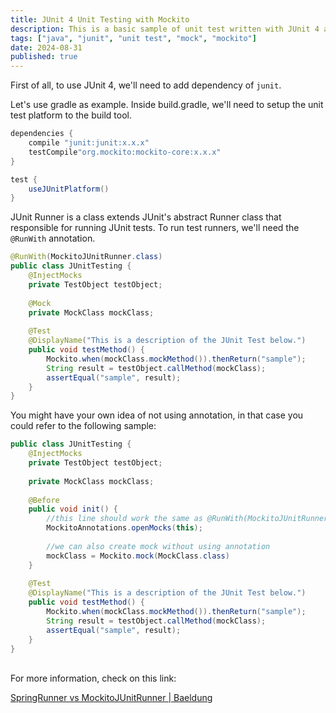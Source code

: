 ```yaml
---
title: JUnit 4 Unit Testing with Mockito
description: This is a basic sample of unit test written with JUnit 4 and Mockito.
tags: ["java", "junit", "unit test", "mock", "mockito"]
date: 2024-08-31
published: true
---
```


First of all, to use JUnit 4, we&apos;ll need to add dependency of `junit`.

Let&apos;s use gradle as example. Inside build.gradle, we&apos;ll need to setup the unit test platform to the build tool.

```java
dependencies {
	compile "junit:junit:x.x.x"
	testCompile"org.mockito:mockito-core:x.x.x"
}

test {
    useJUnitPlatform()
}
```

JUnit Runner is a class extends JUnit&apos;s abstract Runner class that responsible for running JUnit tests. To run test runners, we&apos;ll need the `@RunWith` annotation.

```java
@RunWith(MockitoJUnitRunner.class)
public class JUnitTesting {
	@InjectMocks
	private TestObject testObject;
		
	@Mock
	private MockClass mockClass;
		
	@Test
	@DisplayName("This is a description of the JUnit Test below.")
	public void testMethod() {
		Mockito.when(mockClass.mockMethod()).thenReturn("sample");
		String result = testObject.callMethod(mockClass);
		assertEqual("sample", result);
	}
}
```

You might have your own idea of not using annotation, in that case you could refer to the following sample:

```java
public class JUnitTesting {
	@InjectMocks
	private TestObject testObject;
	
	private MockClass mockClass;
		
	@Before
	public void init() {
		//this line should work the same as @RunWith(MockitoJUnitRunner.class)
		MockitoAnnotations.openMocks(this);
				
		//we can also create mock without using annotation
		mockClass = Mockito.mock(MockClass.class)
	}
		
	@Test
	@DisplayName("This is a description of the JUnit Test below.")
	public void testMethod() {
		Mockito.when(mockClass.mockMethod()).thenReturn("sample");
		String result = testObject.callMethod(mockClass);
		assertEqual("sample", result);
	}
}
```

<br />
For more information, check on this link:

[SpringRunner vs MockitoJUnitRunner | Baeldung](https://www.baeldung.com/junit-springrunner-vs-mockitojunitrunner)